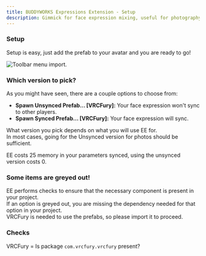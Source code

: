 ```yaml
---
title: BUDDYWORKS Expressions Extension - Setup
description: Gimmick for face expression mixing, useful for photography.
---
```


### Setup

Setup is easy, just add the prefab to your avatar and you are ready to go!

![Toolbar menu import.](./img/001.png)  


### Which version to pick?
As you might have seen, there are a couple options to choose from:
- **Spawn Unsynced Prefab... [VRCFury]:** Your face expression won't sync to other players.
- **Spawn Synced Prefab... [VRCFury]:** Your face expression will sync.

What version you pick depends on what you will use EE for.  
In most cases, going for the Unsynced version for photos should be sufficient.  

<Aside>EE costs 25 memory in your parameters synced, using the unsynced version costs 0.</Aside>

### Some items are greyed out!
EE performs checks to ensure that the necessary component is present in your project.  
If an option is greyed out, you are missing the dependency needed for that option in your project.  
VRCFury is needed to use the prefabs, so please import it to proceed.

### Checks  
VRCFury = Is package `com.vrcfury.vrcfury` present?  